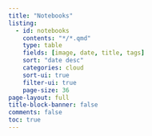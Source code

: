 ```yaml
---
title: "Notebooks"
listing:
  - id: notebooks
    contents: "*/*.qmd"
    type: table
    fields: [image, date, title, tags]
    sort: "date desc"
    categories: cloud
    sort-ui: true
    filter-ui: true
    page-size: 36     
page-layout: full
title-block-banner: false
comments: false
toc: true
---
```



::: {#notebooks}
:::